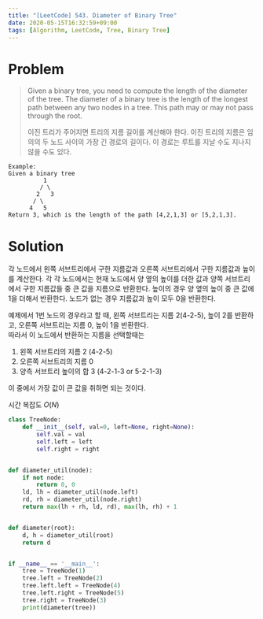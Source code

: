 ```yaml
---
title: "[LeetCode] 543. Diameter of Binary Tree"
date: 2020-05-15T16:32:59+09:00
tags: [Algorithm, LeetCode, Tree, Binary Tree]
---
```


# Problem

> Given a binary tree, you need to compute the length of the diameter of the tree. The diameter of a binary tree is the length of the longest path between any two nodes in a tree. This path may or may not pass through the root.
>
> 이진 트리가 주어지면 트리의 지름 길이를 계산해야 한다. 이진 트리의 지름은 임의의 두 노드 사이의 가장 긴 경로의 길이다. 이 경로는 루트를 지날 수도 지나지 않을 수도 있다.

```
Example:
Given a binary tree
          1
         / \
        2   3
       / \
      4   5
Return 3, which is the length of the path [4,2,1,3] or [5,2,1,3].
```

# Solution

각 노드에서 왼쪽 서브트리에서 구한 지름값과 오른쪽 서브트리에서 구한 지름값과 높이를 계산한다. 각 각 노드에서는 현재 노드에서 양 옆의 높이를 더한 값과 양쪽 서브트리에서 구한 지름값들 중 큰 값을 지름으로 반환한다. 높이의 경우 양 옆의 높이 중 큰 값에 1을 더해서 반환한다. 노드가 없는 경우 지름값과 높이 모두 0을 반환한다.

예제에서 1번 노드의 경우라고 할 때, 왼쪽 서브트리는 지름 2(4-2-5), 높이 2를 반환하고, 오른쪽 서브트리는 지름 0, 높이 1을 반환한다.  
따라서 이 노드에서 반환하는 지름을 선택할때는

1. 왼쪽 서브트리의 지름 2 (4-2-5)
2. 오른쪽 서브트리의 지름 0
3. 양측 서브트리 높이의 합 3 (4-2-1-3 or 5-2-1-3)

이 중에서 가장 값이 큰 값을 취하면 되는 것이다.

시간 복잡도 $O(N)$

```py
class TreeNode:
    def __init__(self, val=0, left=None, right=None):
        self.val = val
        self.left = left
        self.right = right


def diameter_util(node):
    if not node:
        return 0, 0
    ld, lh = diameter_util(node.left)
    rd, rh = diameter_util(node.right)
    return max(lh + rh, ld, rd), max(lh, rh) + 1


def diameter(root):
    d, h = diameter_util(root)
    return d


if __name__ == '__main__':
    tree = TreeNode(1)
    tree.left = TreeNode(2)
    tree.left.left = TreeNode(4)
    tree.left.right = TreeNode(5)
    tree.right = TreeNode(3)
    print(diameter(tree))
```

